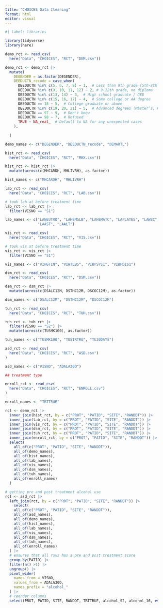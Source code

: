 ```yaml
---
title: "CHOICES Data Cleaning"
format: html
editor: visual
---
```


```r
#| label: libraries

library(tidyverse)
library(here)
```

```r
demo_rct <- read_csv(
  here("Data", "CHOICES", "RCT", "DEM.csv"))

demo_rct <- demo_rct |>
  mutate(
    DEGENDER = as.factor(DEGENDER),
    DEEDUCTN_recode = case_when(
      DEEDUCTN %in% c(5, 6, 7, 8) ~ 1,  # Less than 9th grade (5th-8th grade)
      DEEDUCTN %in% c(9, 10, 11, 12) ~ 2, # 9-12th grade, no diploma
      DEEDUCTN %in% c(13, 14) ~ 3,  # High school graduate / GED
      DEEDUCTN %in% c(15, 16, 17) ~ 4,  # Some college or AA degree
      DEEDUCTN == 18 ~ 5,  # College graduate or above
      DEEDUCTN %in% c(19, 20, 21) ~ 5,  # Advanced degrees (Master’s, Professional, Doctorate)
      DEEDUCTN == 97 ~ 9,  # Don't know
      DEEDUCTN == 98 ~ 7,  # Refused
      TRUE ~ NA_real_  # Default to NA for any unexpected cases
    ),
    
  )

demo_names <- c("DEGENDER", "DEEDUCTN_recode", "DEMARTL")
```

```r
hist_rct <- read_csv(
  here("Data", "CHOICES", "RCT", "MHX.csv"))

hist_rct <- hist_rct |>
  mutate(across(c(MHCARDH, MHLIVRH), as.factor))

hist_names <- c("MHCARDH", "MHLIVRH")
```

```r
lab_rct <- read_csv(
  here("Data", "CHOICES", "RCT", "LAB.csv"))

# took lab at before treatment time
lab_rct <- lab_rct |>
  filter(VISNO == "S1")

lab_names <- c("LANEUTRO", "LAHEMGLB", "LAHEMATC", "LAPLATES", "LAWBC", "LARBC", 
               "LAAST", "LAALT")
```

```r
vis_rct <- read_csv(
  here("Data", "CHOICES", "RCT", "VIS.csv"))

# took vis at before treatment time
vis_rct <- vis_rct |>
  filter(VISNO == "S1")

vis_names <- c("VIHGTIN", "VIWTLBS", "VIBPSYS1", "VIBPDIS1")
```

```r
dsm_rct <- read_csv(
  here("Data", "CHOICES", "RCT", "DSM.csv"))

dsm_rct <- dsm_rct |>
  mutate(across(c(DSALC12M, DSTHC12M, DSCOC12M), as.factor))

dsm_names <- c("DSALC12M", "DSTHC12M", "DSCOC12M")
```

```r
tuh_rct <- read_csv(
  here("Data", "CHOICES", "RCT", "TUH.csv"))

tuh_rct <- tuh_rct |>
  filter(VISNO == "S2") |>
  mutate(across(c(TUSMK100), as.factor))

tuh_names <- c("TUSMK100", "TUSTRTRG", "TU30DAYS")
```

```r
asd_rct <- read_csv(
  here("Data", "CHOICES", "RCT", "ASD.csv")
)

asd_names <- c("VISNO", "ADALA30D")
```
```r
## treatment type

enroll_rct <- read_csv(
  here("Data", "CHOICES", "RCT", "ENROLL.csv")
)

enroll_names <- "TRTTRUE"
```


```r
rct <- demo_rct |>
  inner_join(hist_rct, by = c("PROT", "PATID", "SITE", "RANDDT")) |>
  inner_join(lab_rct, by = c("PROT", "PATID", "SITE", "RANDDT")) |>
  inner_join(vis_rct, by = c("PROT", "PATID", "SITE", "RANDDT")) |>
  inner_join(dsm_rct, by = c("PROT", "PATID", "SITE", "RANDDT")) |>
  inner_join(tuh_rct, by = c("PROT", "PATID", "SITE", "RANDDT")) |>
  inner_join(enroll_rct, by = c("PROT", "PATID", "SITE", "RANDDT")) |>
  select(
    all_of(c("PROT", "PATID", "SITE", "RANDDT")),
    all_of(demo_names),
    all_of(hist_names),
    all_of(lab_names),
    all_of(vis_names),
    all_of(dsm_names),
    all_of(tuh_names),
    all_of(enroll_names)
  ) 

# getting pre and post treatment alcohol use
rct <- asd_rct |>
  left_join(rct, by = c("PROT", "PATID", "SITE", "RANDDT")) |>
    select(
    all_of(c("PROT", "PATID", "SITE", "RANDDT")),
    all_of(asd_names),
    all_of(demo_names),
    all_of(hist_names),
    all_of(lab_names),
    all_of(vis_names),
    all_of(dsm_names),
    all_of(tuh_names),
    all_of(enroll_names)
  ) |>
  # ensures that all rows has a pre and post treatment score
  group_by(PATID) |>
  filter(n() >1) |>
  ungroup() |>
  pivot_wider(
    names_from = VISNO,
    values_from = ADALA30D,
    names_prefix = "alcohol_"
  ) |>
  # reorder columns
  select(PROT, PATID, SITE, RANDDT, TRTTRUE, alcohol_S2, alcohol_16, everything())

```
